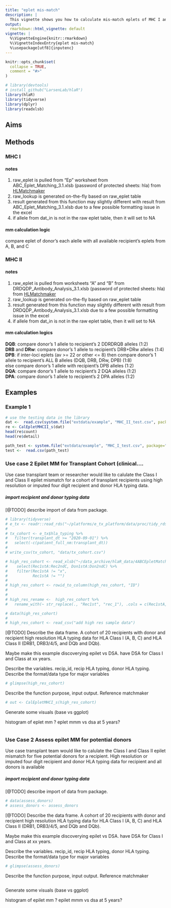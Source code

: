 ```yaml
---
title: "eplet mis-match"
description: |
  This vignette shows you how to calculate mis-match eplets of MHC I and II HLAs
output:
  rmarkdown::html_vignette: default
vignette: |
  %\VignetteEngine{knitr::rmarkdown}
  %\VignetteIndexEntry{eplet mis-match}
  %\usepackage[utf8]{inputenc}
---
```


```r
knitr::opts_chunk$set(
  collapse = TRUE,
  comment = "#>"
)
```

```r
# library(devtools)
# install_github("LarsenLab/hlaR")
library(hlaR)
library(tidyverse)
library(dplyr)
library(readxlsb)

```

## Aims

## Methods

### MHC I

#### notes

1.  raw\_eplet is pulled from "Ep" worksheet from ABC\_Eplet\_Matching\_3.1.xlsb (password of protected sheets: hla) from [HLMatchmaker](http://www.epitopes.net/index.html)
2.  raw\_lookup is generated on-the-fly based on raw\_eplet table
3.  result generated from this function may slightly different with result from ABC\_Eplet\_Matching\_3.1.xlsb due to a few possible formatting issue in the excel
4.  if allele from dat\_in is not in the raw eplet table, then it will set to NA

#### mm calculation logic

compare eplet of donor's each alelle with all available recipient's eplets from A, B, and C

### MHC II

#### notes

1.  raw\_eplet is pulled from worksheets "A" and "B" from DRDQDP\_Antibody\_Analysis\_3.1.xlsb (password of protected sheets: hla) from [HLMatchmaker](http://www.epitopes.net/index.html)
2.  raw\_lookup is generated on-the-fly based on raw\_eplet table
3.  result generated from this function may slightly different with result from DRDQDP\_Antibody\_Analysis\_3.1.xlsb due to a few possible formatting issue in the excel
4.  if allele from dat\_in is not in the raw eplet table, then it will set to NA

#### mm calculation logics

**DQB**: compare donor's 1 allele to recipient's 2 DDRDRQB alleles (1:2)<br> **DRB** and **DRw**: compare donor's 1 allele to recipient's DRB+DRw alleles (1:4)<br> **DPB**: if inter-loci eplets (av \>= 22 or other \<= 8) then compare donor's 1 allele to recipient's ALL B alleles (DQB, DRB, DRw, DPB) (1:8)<br>else compare donor's 1 allele with recipient's DPB alleles (1:2)<br> **DQA**: compare donor's 1 allele to recipient's 2 DQA alleles (1:2)<br> **DPA**: compare donor's 1 allele to recipient's 2 DPA alleles (1:2)<br>

## Examples

### Example 1

```r
# use the testing data in the library
dat <-  read.csv(system.file("extdata/example", "MHC_II_test.csv", package = "hlaR"), sep = ",", header = TRUE) 
re <- CalEpletMHCII_s(dat)
head(re$count)
head(re$detail)

path_test <- system.file("extdata/example", "MHC_I_test.csv", package="hlaR")
test <-  read.csv(path_test)
```

### Use case 2 Epilet MM for Transplant Cohort  (clinical.... 

Use case transplant team or researcher would like to calulate the Class I and Class II epilet mismatch for a cohort of transplant recipients using high resolution or imputed four digit recipient and donor HLA typing data.

##### import recipient and donor typing data

[@TODO] describe import of data from package.

```r
# library(tidyverse)
# e_tx <- readr::read_rds("~/platforms/e_tx_platform/data/proc/tidy_rds/e_tx_final_20201009.rds.gz")
# 
# tx_cohort <- e_tx$hla_typing %>% 
#   filter(transplant_dt >= "2020-09-01") %>% 
#   select(-c(patient_full_nm:transplant_dt))
# 
# write_csv(tx_cohort, "data/tx_cohort.csv")
```

```r
# high_res_cohort <- read_xlsb("~/data_archive/hlaR_data/4ABCEpletMatchingVs02prototype.xlsb", sheet = "EnterData", skip = 1) %>% 
#    select(Rec1stA:Rec2ndC, Don1stA:Don2ndC) %>% 
#    filter(Rec1stA != "x",
#           Rec1stA != "") 
# 
# high_res_cohort <- rowid_to_column(high_res_cohort, "ID")
# 
# 
# high_res_rename <-  high_res_cohort %>% 
#   rename_with(~ str_replace(., "Rec1st", "rec_1"), .cols = c(Rec1stA, Rec1stB, Rec1stC))


```

```r

# data(high_res_cohort)
# 
# high_res_cohort <- read_csv("add high res sample data")
```

[@TODO] Describe the data frame. A cohort of 20 recipients with donor and recipient high resolution HLA typing data for HLA Class I (A, B, C) and HLA Class II (DRB1, DRB3/4/5, and DQb and DQb).

Maybe make this example discoverying epilet vs DSA. have DSA for Class I and Class at xx years.

Describe the variables. recip\_id, recip HLA typing, donor HLA typing. Describe the format/data type for major variables

```r
# glimpse(high_res_cohort)
```

Describe the function purpose, input output. Reference matchmaker

```r
# out <- CalEpletMHCI_s(high_res_cohort)
```

Generate some visuals (base vs ggplot)

histogram of eplet mm ? eplet mmm vs dsa at 5 years?

```r

```

### Use Case 2 Assess epilet MM for potential donors

Use case transplant team would like to calulate the Class I and Class II epilet mismatch for five potential donors for a recipient.   High resolution or imputed four digit recipient and donor HLA typing data for recipient and all donors is available

##### import recipient and donor typing data

[@TODO] describe import of data from package.

```r
# data(assess_donors)
# assess_donors <- assess_donors
```

[@TODO] Describe the data frame. A cohort of 20 recipients with donor and recipient high resolution HLA typing data for HLA Class I (A, B, C) and HLA Class II (DRB1, DRB3/4/5, and DQb and DQb).

Maybe make this example discoverying epilet vs DSA. have DSA for Class I and Class at xx years.

Describe the variables. recip\_id, recip HLA typing, donor HLA typing. Describe the format/data type for major variables

```r
# glimpse(assess_donors)
```

Describe the function purpose, input output. Reference matchmaker

```r

```

Generate some visuals (base vs ggplot)

histogram of epilet mm ? epilet mmm vs dsa at 5 years?

```r

```
